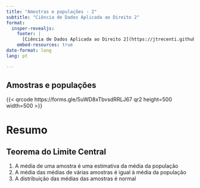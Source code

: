 ```yaml
---
title: "Amostras e populações - 2"
subtitle: "Ciência de Dados Aplicada ao Direito 2"
format:
  insper-revealjs:
    footer: |
      [Ciência de Dados Aplicada ao Direito 2](https://jtrecenti.github.io/202461-cdad2/)
    embed-resources: true
date-format: long
lang: pt

---
```



## Amostras e populações

{{< qrcode https://forms.gle/5uWD8xTbvsdRRLJ67 qr2 height=500 width=500 >}}

# Resumo

## Teorema do Limite Central

::: {.incremental}

1. A média de uma amostra é uma estimativa da média da população
2. A média das médias de várias amostras é igual à média da população
3. A distribuição das médias das amostras é normal

:::
